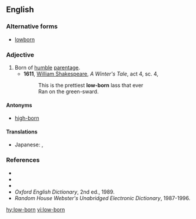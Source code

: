 ==English==

===Alternative forms===
* [[lowborn]]

===Adjective===
{{en-adj|head=[[low]]-[[born]]}}

# Born of [[humble]] [[parentage]].
#* '''1611''', [[w:William_Shakespeare|William Shakespeare]], ''A Winter's Tale'', act 4, sc. 4,
#*: This is the prettiest '''low-born''' lass that ever
#*: Ran on the green-sward.

====Antonyms====
* [[high-born]]

====Translations====
{{trans-top|born of humble parentage}}
* Japanese: {{t+|ja|賎しい|tr=iyashii}}, {{t+|ja|下賎|alt=下賎な|tr=gesen na}}
{{trans-mid}}
{{trans-bottom}}

===References===
* {{R:Webster 1828}}
* {{R:Webster 1913|lowborn}}
* {{R:Dictionary.com|lowborn}}
* ''Oxford English Dictionary'', 2nd ed., 1989.
* ''Random House Webster's Unabridged Electronic Dictionary'', 1987-1996.

[[hy:low-born]]
[[vi:low-born]]